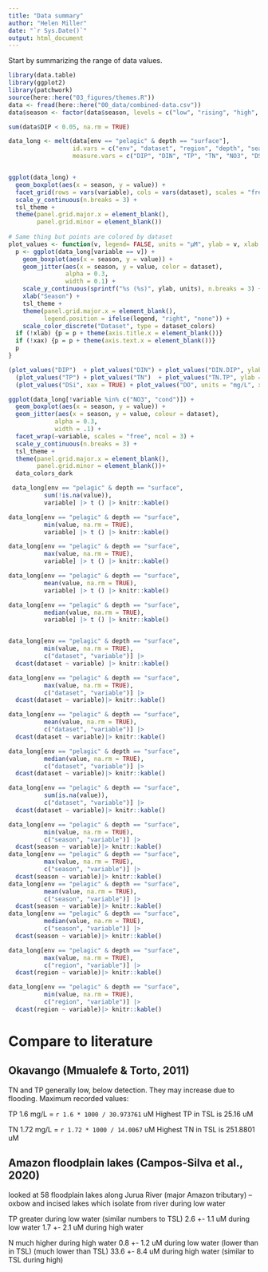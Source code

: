 ```yaml
---
title: "Data summary"
author: "Helen Miller"
date: "`r Sys.Date()`"
output: html_document
---
```


Start by summarizing the range of data values. 

```r
library(data.table)
library(ggplot2)
library(patchwork)
source(here::here("03_figures/themes.R"))
data <- fread(here::here("00_data/combined-data.csv"))
data$season <- factor(data$season, levels = c("low", "rising", "high", "falling"))

sum(data$DIP < 0.05, na.rm = TRUE)

data_long <- melt(data[env == "pelagic" & depth == "surface"], 
                  id.vars = c("env", "dataset", "region", "depth", "season"),
                  measure.vars = c("DIP", "DIN", "TP", "TN", "NO3", "DSi", "chla", "DO", "cond", "DIN.DIP", "TN.TP"))


ggplot(data_long) + 
  geom_boxplot(aes(x = season, y = value)) + 
  facet_grid(rows = vars(variable), cols = vars(dataset), scales = "free_y") +
  scale_y_continuous(n.breaks = 3) +
  tsl_theme +
  theme(panel.grid.major.x = element_blank(), 
        panel.grid.minor = element_blank()) 
  
# Same thing but points are colored by dataset
plot_values <- function(v, legend= FALSE, units = "μM", ylab = v, xlab = FALSE, xax = FALSE) {
  p <- ggplot(data_long[variable == v]) + 
    geom_boxplot(aes(x = season, y = value)) + 
    geom_jitter(aes(x = season, y = value, color = dataset), 
                alpha = 0.3, 
                width = 0.1) + 
    scale_y_continuous(sprintf("%s (%s)", ylab, units), n.breaks = 3) + 
    xlab("Season") +
    tsl_theme + 
    theme(panel.grid.major.x = element_blank(),
          legend.position = ifelse(legend, "right", "none")) +
    scale_color_discrete("Dataset", type = dataset_colors)
  if (!xlab) {p = p + theme(axis.title.x = element_blank())}
  if (!xax) {p = p + theme(axis.text.x = element_blank())}
  p
}

(plot_values("DIP")  + plot_values("DIN") + plot_values("DIN.DIP", ylab = "DIN/DIP")) /
  (plot_values("TP") + plot_values("TN")  + plot_values("TN.TP", ylab = "TN/TP", legend = TRUE) ) /
  (plot_values("DSi", xax = TRUE) + plot_values("DO", units = "mg/L", xlab = TRUE, xax = TRUE) + plot_values("chla", units = "μg/L", xax = TRUE))

ggplot(data_long[!variable %in% c("NO3", "cond")]) + 
  geom_boxplot(aes(x = season, y = value)) + 
  geom_jitter(aes(x = season, y = value, colour = dataset), 
             alpha = 0.3, 
             width = .1) +
  facet_wrap(~variable, scales = "free", ncol = 3) +
  scale_y_continuous(n.breaks = 3) +
  tsl_theme +
  theme(panel.grid.major.x = element_blank(), 
        panel.grid.minor = element_blank())+ 
  data_colors_dark

 data_long[env == "pelagic" & depth == "surface", 
          sum(!is.na(value)), 
          variable] |> t () |> knitr::kable()

data_long[env == "pelagic" & depth == "surface", 
          min(value, na.rm = TRUE), 
          variable] |> t () |> knitr::kable()

data_long[env == "pelagic" & depth == "surface", 
          max(value, na.rm = TRUE), 
          variable] |> t () |> knitr::kable()

data_long[env == "pelagic" & depth == "surface", 
          mean(value, na.rm = TRUE), 
          variable] |> t () |> knitr::kable()

data_long[env == "pelagic" & depth == "surface", 
          median(value, na.rm = TRUE), 
          variable] |> t () |> knitr::kable()


data_long[env == "pelagic" & depth == "surface", 
          min(value, na.rm = TRUE), 
          c("dataset", "variable")] |> 
  dcast(dataset ~ variable) |> knitr::kable()

data_long[env == "pelagic" & depth == "surface", 
          max(value, na.rm = TRUE), 
          c("dataset", "variable")] |> 
  dcast(dataset ~ variable)|> knitr::kable()

data_long[env == "pelagic" & depth == "surface", 
          mean(value, na.rm = TRUE), 
          c("dataset", "variable")] |> 
  dcast(dataset ~ variable)|> knitr::kable()

data_long[env == "pelagic" & depth == "surface", 
          median(value, na.rm = TRUE), 
          c("dataset", "variable")] |> 
  dcast(dataset ~ variable)|> knitr::kable()

data_long[env == "pelagic" & depth == "surface", 
          sum(is.na(value)), 
          c("dataset", "variable")] |> 
  dcast(dataset ~ variable)|> knitr::kable()

data_long[env == "pelagic" & depth == "surface", 
          min(value, na.rm = TRUE), 
          c("season", "variable")] |> 
  dcast(season ~ variable)|> knitr::kable()
data_long[env == "pelagic" & depth == "surface", 
          max(value, na.rm = TRUE), 
          c("season", "variable")] |> 
  dcast(season ~ variable)|> knitr::kable()
data_long[env == "pelagic" & depth == "surface", 
          mean(value, na.rm = TRUE), 
          c("season", "variable")] |> 
  dcast(season ~ variable)|> knitr::kable()
data_long[env == "pelagic" & depth == "surface", 
          median(value, na.rm = TRUE), 
          c("season", "variable")] |> 
  dcast(season ~ variable)|> knitr::kable()

data_long[env == "pelagic" & depth == "surface", 
          max(value, na.rm = TRUE), 
          c("region", "variable")] |> 
  dcast(region ~ variable)|> knitr::kable()

data_long[env == "pelagic" & depth == "surface", 
          min(value, na.rm = TRUE), 
          c("region", "variable")] |> 
  dcast(region ~ variable)|> knitr::kable()
```


# Compare to literature

## Okavango (Mmualefe & Torto, 2011)
TN and TP generally low, below detection. 
They may increase due to flooding. Maximum recorded values: 

TP 1.6 mg/L = `r 1.6 * 1000 / 30.973761` uM
Highest TP in TSL is 25.16 uM

TN 1.72 mg/L = `r 1.72 * 1000 / 14.0067` uM
Highest TN in TSL is 251.8801 uM


## Amazon floodplain lakes (Campos-Silva et al., 2020)
looked at 58 floodplain lakes along Jurua River
(major Amazon tributary) -- oxbow and incised lakes
which isolate from river during low water

TP greater during low water (similar numbers to TSL)
2.6 +- 1.1 uM during low water
1.7 +- 2.1 uM during high water

N much higher during high water
0.8 +- 1.2 uM during low water (lower than in TSL) (much lower than TSL)
33.6 +- 8.4 uM during high water (similar to TSL during high)


